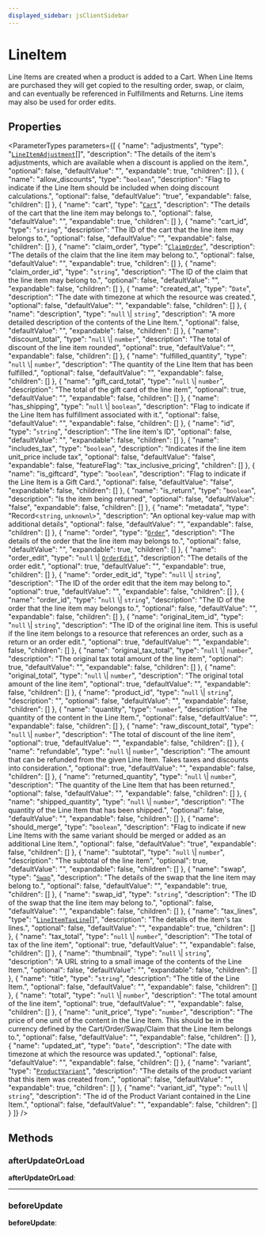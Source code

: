 ```yaml
---
displayed_sidebar: jsClientSidebar
---
```



# LineItem

Line Items are created when a product is added to a Cart. When Line Items are purchased they will get copied to the resulting order, swap, or claim, and can eventually be referenced in Fulfillments and Returns. Line items may also be used for order edits.

## Properties

<ParameterTypes parameters={[
  {
    "name": "adjustments",
    "type": "[`LineItemAdjustment`](internal.internal.LineItemAdjustment.mdx)[]",
    "description": "The details of the item's adjustments, which are available when a discount is applied on the item.",
    "optional": false,
    "defaultValue": "",
    "expandable": true,
    "children": []
  },
  {
    "name": "allow_discounts",
    "type": "`boolean`",
    "description": "Flag to indicate if the Line Item should be included when doing discount calculations.",
    "optional": false,
    "defaultValue": "true",
    "expandable": false,
    "children": []
  },
  {
    "name": "cart",
    "type": "[`Cart`](internal.Cart.mdx)",
    "description": "The details of the cart that the line item may belongs to.",
    "optional": false,
    "defaultValue": "",
    "expandable": true,
    "children": []
  },
  {
    "name": "cart_id",
    "type": "`string`",
    "description": "The ID of the cart that the line item may belongs to.",
    "optional": false,
    "defaultValue": "",
    "expandable": false,
    "children": []
  },
  {
    "name": "claim_order",
    "type": "[`ClaimOrder`](internal.ClaimOrder.mdx)",
    "description": "The details of the claim that the line item may belong to.",
    "optional": false,
    "defaultValue": "",
    "expandable": true,
    "children": []
  },
  {
    "name": "claim_order_id",
    "type": "`string`",
    "description": "The ID of the claim that the line item may belong to.",
    "optional": false,
    "defaultValue": "",
    "expandable": false,
    "children": []
  },
  {
    "name": "created_at",
    "type": "`Date`",
    "description": "The date with timezone at which the resource was created.",
    "optional": false,
    "defaultValue": "",
    "expandable": false,
    "children": []
  },
  {
    "name": "description",
    "type": "``null`` \\| `string`",
    "description": "A more detailed description of the contents of the Line Item.",
    "optional": false,
    "defaultValue": "",
    "expandable": false,
    "children": []
  },
  {
    "name": "discount_total",
    "type": "``null`` \\| `number`",
    "description": "The total of discount of the line item rounded",
    "optional": true,
    "defaultValue": "",
    "expandable": false,
    "children": []
  },
  {
    "name": "fulfilled_quantity",
    "type": "``null`` \\| `number`",
    "description": "The quantity of the Line Item that has been fulfilled.",
    "optional": false,
    "defaultValue": "",
    "expandable": false,
    "children": []
  },
  {
    "name": "gift_card_total",
    "type": "``null`` \\| `number`",
    "description": "The total of the gift card of the line item",
    "optional": true,
    "defaultValue": "",
    "expandable": false,
    "children": []
  },
  {
    "name": "has_shipping",
    "type": "``null`` \\| `boolean`",
    "description": "Flag to indicate if the Line Item has fulfillment associated with it.",
    "optional": false,
    "defaultValue": "",
    "expandable": false,
    "children": []
  },
  {
    "name": "id",
    "type": "`string`",
    "description": "The line item's ID",
    "optional": false,
    "defaultValue": "",
    "expandable": false,
    "children": []
  },
  {
    "name": "includes_tax",
    "type": "`boolean`",
    "description": "Indicates if the line item unit_price include tax",
    "optional": false,
    "defaultValue": "false",
    "expandable": false,
    "featureFlag": "tax_inclusive_pricing",
    "children": []
  },
  {
    "name": "is_giftcard",
    "type": "`boolean`",
    "description": "Flag to indicate if the Line Item is a Gift Card.",
    "optional": false,
    "defaultValue": "false",
    "expandable": false,
    "children": []
  },
  {
    "name": "is_return",
    "type": "`boolean`",
    "description": "Is the item being returned",
    "optional": false,
    "defaultValue": "false",
    "expandable": false,
    "children": []
  },
  {
    "name": "metadata",
    "type": "Record<`string`, `unknown`\\>",
    "description": "An optional key-value map with additional details",
    "optional": false,
    "defaultValue": "",
    "expandable": false,
    "children": []
  },
  {
    "name": "order",
    "type": "[`Order`](internal.Order.mdx)",
    "description": "The details of the order that the line item may belongs to.",
    "optional": false,
    "defaultValue": "",
    "expandable": true,
    "children": []
  },
  {
    "name": "order_edit",
    "type": "``null`` \\| [`OrderEdit`](internal.OrderEdit.mdx)",
    "description": "The details of the order edit.",
    "optional": true,
    "defaultValue": "",
    "expandable": true,
    "children": []
  },
  {
    "name": "order_edit_id",
    "type": "``null`` \\| `string`",
    "description": "The ID of the order edit that the item may belong to.",
    "optional": true,
    "defaultValue": "",
    "expandable": false,
    "children": []
  },
  {
    "name": "order_id",
    "type": "``null`` \\| `string`",
    "description": "The ID of the order that the line item may belongs to.",
    "optional": false,
    "defaultValue": "",
    "expandable": false,
    "children": []
  },
  {
    "name": "original_item_id",
    "type": "``null`` \\| `string`",
    "description": "The ID of the original line item. This is useful if the line item belongs to a resource that references an order, such as a return or an order edit.",
    "optional": true,
    "defaultValue": "",
    "expandable": false,
    "children": []
  },
  {
    "name": "original_tax_total",
    "type": "``null`` \\| `number`",
    "description": "The original tax total amount of the line item",
    "optional": true,
    "defaultValue": "",
    "expandable": false,
    "children": []
  },
  {
    "name": "original_total",
    "type": "``null`` \\| `number`",
    "description": "The original total amount of the line item",
    "optional": true,
    "defaultValue": "",
    "expandable": false,
    "children": []
  },
  {
    "name": "product_id",
    "type": "``null`` \\| `string`",
    "description": "",
    "optional": false,
    "defaultValue": "",
    "expandable": false,
    "children": []
  },
  {
    "name": "quantity",
    "type": "`number`",
    "description": "The quantity of the content in the Line Item.",
    "optional": false,
    "defaultValue": "",
    "expandable": false,
    "children": []
  },
  {
    "name": "raw_discount_total",
    "type": "``null`` \\| `number`",
    "description": "The total of discount of the line item",
    "optional": true,
    "defaultValue": "",
    "expandable": false,
    "children": []
  },
  {
    "name": "refundable",
    "type": "``null`` \\| `number`",
    "description": "The amount that can be refunded from the given Line Item. Takes taxes and discounts into consideration.",
    "optional": true,
    "defaultValue": "",
    "expandable": false,
    "children": []
  },
  {
    "name": "returned_quantity",
    "type": "``null`` \\| `number`",
    "description": "The quantity of the Line Item that has been returned.",
    "optional": false,
    "defaultValue": "",
    "expandable": false,
    "children": []
  },
  {
    "name": "shipped_quantity",
    "type": "``null`` \\| `number`",
    "description": "The quantity of the Line Item that has been shipped.",
    "optional": false,
    "defaultValue": "",
    "expandable": false,
    "children": []
  },
  {
    "name": "should_merge",
    "type": "`boolean`",
    "description": "Flag to indicate if new Line Items with the same variant should be merged or added as an additional Line Item.",
    "optional": false,
    "defaultValue": "true",
    "expandable": false,
    "children": []
  },
  {
    "name": "subtotal",
    "type": "``null`` \\| `number`",
    "description": "The subtotal of the line item",
    "optional": true,
    "defaultValue": "",
    "expandable": false,
    "children": []
  },
  {
    "name": "swap",
    "type": "[`Swap`](internal.Swap.mdx)",
    "description": "The details of the swap that the line item may belong to.",
    "optional": false,
    "defaultValue": "",
    "expandable": true,
    "children": []
  },
  {
    "name": "swap_id",
    "type": "`string`",
    "description": "The ID of the swap that the line item may belong to.",
    "optional": false,
    "defaultValue": "",
    "expandable": false,
    "children": []
  },
  {
    "name": "tax_lines",
    "type": "[`LineItemTaxLine`](internal.internal.LineItemTaxLine.mdx)[]",
    "description": "The details of the item's tax lines.",
    "optional": false,
    "defaultValue": "",
    "expandable": true,
    "children": []
  },
  {
    "name": "tax_total",
    "type": "``null`` \\| `number`",
    "description": "The total of tax of the line item",
    "optional": true,
    "defaultValue": "",
    "expandable": false,
    "children": []
  },
  {
    "name": "thumbnail",
    "type": "``null`` \\| `string`",
    "description": "A URL string to a small image of the contents of the Line Item.",
    "optional": false,
    "defaultValue": "",
    "expandable": false,
    "children": []
  },
  {
    "name": "title",
    "type": "`string`",
    "description": "The title of the Line Item.",
    "optional": false,
    "defaultValue": "",
    "expandable": false,
    "children": []
  },
  {
    "name": "total",
    "type": "``null`` \\| `number`",
    "description": "The total amount of the line item",
    "optional": true,
    "defaultValue": "",
    "expandable": false,
    "children": []
  },
  {
    "name": "unit_price",
    "type": "`number`",
    "description": "The price of one unit of the content in the Line Item. This should be in the currency defined by the Cart/Order/Swap/Claim that the Line Item belongs to.",
    "optional": false,
    "defaultValue": "",
    "expandable": false,
    "children": []
  },
  {
    "name": "updated_at",
    "type": "`Date`",
    "description": "The date with timezone at which the resource was updated.",
    "optional": false,
    "defaultValue": "",
    "expandable": false,
    "children": []
  },
  {
    "name": "variant",
    "type": "[`ProductVariant`](internal.internal.ProductVariant.mdx)",
    "description": "The details of the product variant that this item was created from.",
    "optional": false,
    "defaultValue": "",
    "expandable": true,
    "children": []
  },
  {
    "name": "variant_id",
    "type": "``null`` \\| `string`",
    "description": "The id of the Product Variant contained in the Line Item.",
    "optional": false,
    "defaultValue": "",
    "expandable": false,
    "children": []
  }
]} />

## Methods

### afterUpdateOrLoad

 **afterUpdateOrLoad**: 

___

### beforeUpdate

 **beforeUpdate**:
